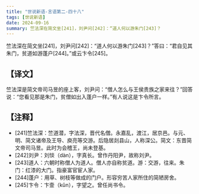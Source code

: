 ```yaml
---
title: "世说新语-言语第二-四十八"
tags: [世说新语]
date: 2024-09-16
summary: 竺法深在简文坐[241]，刘尹问[242]：“道人何以游朱门[243]？
---
```


竺法深在简文坐[241]，刘尹问[242]：“道人何以游朱门[243]？”答曰：“君自见其朱门，贫道如游蓬户[244]。”或云卞令[245]。

## 【译文】

竺法深是简文帝司马昱的座上客，刘尹问：“僧人怎么与王侯贵族之家来往？”回答说：“您看见那是朱门，贫僧如出入蓬户一样。”有人说这是卞令所言。

## 【注释】

- [241]竺法深：竺道潜，字法深，晋代名僧。永嘉乱，渡江，居京邑。与元、明、简文诸帝及王导、庾亮等交游。后隐居剡县山，人称深公。简文：东晋简文帝司马昱。此时为会稽王，尚未登基。
- [242]刘尹：刘惔（dàn），字真长。曾作丹阳尹，故称刘尹。
- [243]道人：六朝时称僧人为道人。僧人亦自称贫道。游：交游，往来。朱门：红漆的大门。指豪富官宦人家。
- [244]蓬户：用草、树枝等做成的门户。形容穷苦人家所住的简陋房舍。
- [245]卞令：卞壸（kǔn），字望之。曾任尚书令。
